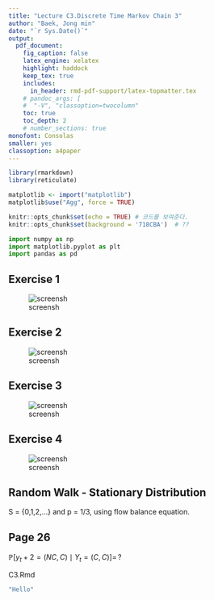 ```yaml
---
title: "Lecture C3.Discrete Time Markov Chain 3"  
author: "Baek, Jong min"  
date: "`r Sys.Date()`"  
output:   
  pdf_document:
    fig_caption: false  
    latex_engine: xelatex
    highlight: haddock  
    keep_tex: true  
    includes:
      in_header: rmd-pdf-support/latex-topmatter.tex
    # pandoc_args: [
    #  "-V", "classoption=twocolumn"
    toc: true   
    toc_depth: 2  
    # number_sections: true  
monofont: Consolas
smaller: yes
classoption: a4paper
---
```

```r
library(rmarkdown)
library(reticulate)

matplotlib <- import("matplotlib")
matplotlib$use("Agg", force = TRUE)

knitr::opts_chunk$set(echo = TRUE) # 코드를 보여준다.
knitr::opts_chunk$set(background = '718CBA')  # ??
```

```python
import numpy as np
import matplotlib.pyplot as plt
import pandas as pd
```

\newpage

## Exercise 1 
 
\vspace{10pt}

![screensh](C:/Users/guentc1/Desktop/pdf/fig/example_1.png)

## Exercise 2  

\vspace{10pt}

![screensh](C:/Users/guentc1/Desktop/pdf/fig/example_2.png)

\newpage

## Exercise 3

\vspace{5pt}

![screensh](C:/Users/guentc1/Desktop/pdf/fig/example_3.png)

## Exercise 4

\vspace{5pt}

![screensh](C:/Users/guentc1/Desktop/pdf/fig/example_4.png)

\newpage

## Random Walk - Stationary Distribution

S = {0,1,2,...} and p = 1/3, using flow balance equation.  


\vspace{20pt}


## Page 26

$\mathbb{P}[y_t+2 = (NC,C)\mid Y_t = (C,C)]= \,?$

C3.Rmd
```r
"Hello"
```

